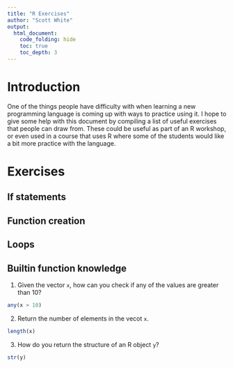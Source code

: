 ```yaml
---
title: "R Exercises"
author: "Scott White"
output:
  html_document:
    code_folding: hide
    toc: true
    toc_depth: 3
---
```



# Introduction

One of the things people have difficulty with when learning a new programming language is coming up with ways to practice using it. I hope to give some help with this document by compiling a list of useful exercises that people can draw from. These could be useful as part of an R workshop, or even used in a course that uses R where some of the students would like a bit more practice with the language. 

# Exercises

## If statements


## Function creation


## Loops


## Builtin function knowledge

1. Given the vector `x`, how can you check if any of the values are greater than 10?
```r
any(x > 10)
```

2. Return the number of elements in the vecot `x`.
```r
length(x)
```

3. How do you return the structure of an R object `y`?
```r
str(y)
```

